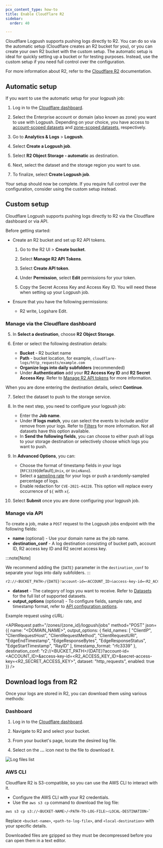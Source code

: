 ```yaml
---
pcx_content_type: how-to
title: Enable Cloudflare R2
sidebar:
  order: 40

---
```



Cloudflare Logpush supports pushing logs directly to R2. You can do so via the automatic setup (Cloudflare creates an R2 bucket for you), or you can create your own R2 bucket with the custom setup. The automatic setup is ideal for quickly setting up a bucket or for testing purposes. Instead, use the custom setup if you need full control over the configuration.

For more information about R2, refer to the [Cloudflare R2](/r2/) documentation.

## Automatic setup

If you want to use the automatic setup for your logpush job:

1. Log in to the [Cloudflare dashboard](https://dash.cloudflare.com/login).

2. Select the Enterprise account or domain (also known as zone) you want to use with Logpush. Depending on your choice, you have access to [account-scoped datasets](/logs/logpush/logpush-job/datasets/account/) and [zone-scoped datasets](/logs/logpush/logpush-job/datasets/zone/), respectively.

3. Go to **Analytics & Logs** > **Logpush**.

4. Select **Create a Logpush job**.

5. Select **R2 Object Storage - automatic** as destination.

6. Next, select the dataset and the storage region you want to use.

7. To finalize, select **Create Logpush job**.

Your setup should now be complete. If you require full control over the configuration, consider using the custom setup instead.

## Custom setup

Cloudflare Logpush supports pushing logs directly to R2 via the Cloudflare dashboard or via API.

Before getting started:

- Create an R2 bucket and set up R2 API tokens.

  1. Go to the R2 UI > **Create bucket**.

  2. Select **Manage R2 API Tokens**.

  3. Select **Create API token**.

  4. Under **Permission**, select **Edit** permissions for your token.

  5. Copy the Secret Access Key and Access Key ID. You will need these when setting up your Logpush job.

- Ensure that you have the following permissions:

  - R2 write, Logshare Edit.

### Manage via the Cloudflare dashboard

<Render file="enable-logpush-job" />

5. In **Select a destination**, choose **R2 Object Storage**.

6. Enter or select the following destination details:
   * **Bucket** - R2 bucket name
   * **Path** - bucket location, for example, `cloudflare-logs/http_requests/example.com`
   * **Organize logs into daily subfolders** (recommended)
   * Under **Authentication** add your **R2 Access Key ID** and **R2 Secret Access Key**. Refer to [Manage R2 API tokens](https://dash.cloudflare.com/b54f07a6c269ecca2fa60f1ae4920c99/r2/api-tokens) for more information.

When you are done entering the destination details, select **Continue**.

7. Select the dataset to push to the storage service.

8. In the next step, you need to configure your logpush job:
   * Enter the **Job name**.
   * Under **If logs match**, you can select the events to include and/or remove from your logs. Refer to [Filters](/logs/logpush/logpush-job/filters/) for more information. Not all datasets have this option available.
   * In **Send the following fields**, you can choose to either push all logs to your storage destination or selectively choose which logs you want to push.

9. In **Advanced Options**, you can:
   * Choose the format of timestamp fields in your logs (`RFC3339`(default),`Unix`, or `UnixNano`).
   * Select a [sampling rate](/logs/logpush/logpush-job/api-configuration/#sampling-rate) for your logs or push a randomly-sampled percentage of logs.
   * Enable redaction for `CVE-2021-44228`. This option will replace every occurrence of `${` with `x{`.

10. Select **Submit** once you are done configuring your logpush job.

### Manage via API

To create a job, make a `POST` request to the Logpush jobs endpoint with the following fields:

* **name** (optional) - Use your domain name as the job name.
* **destination\_conf** - A log destination consisting of bucket path, account ID, R2 access key ID and R2 secret access key.

:::note[Note]

We recommend adding the `{DATE}` parameter in the `destination_conf` to separate your logs into daily subfolders.
:::

```bash
r2://<BUCKET_PATH>/{DATE}?account-id=<ACCOUNT_ID>&access-key-id=<R2_ACCESS_KEY_ID>&secret-access-key=<R2_SECRET_ACCESS_KEY>
```

* **dataset** - The category of logs you want to receive. Refer to [Datasets](/logs/logpush/logpush-job/datasets/) for the full list of supported datasets.
* **output\_options** (optional) - To configure fields, sample rate, and timestamp format, refer to [API configuration options](/logs/logpush/logpush-job/api-configuration/#options).

Example request using cURL:

<APIRequest
  path="/zones/{zone_id}/logpush/jobs"
  method="POST"
  json={{
    name: "<DOMAIN_NAME>",
    output_options: {
      field_names: [
        "ClientIP",
        "ClientRequestHost",
        "ClientRequestMethod",
        "ClientRequestURI",
        "EdgeEndTimestamp",
        "EdgeResponseBytes",
        "EdgeResponseStatus",
        "EdgeStartTimestamp",
        "RayID"
      ],
      timestamp_format: "rfc3339"
    },
    destination_conf:
      "r2://<BUCKET_PATH>/{DATE}?account-id=<ACCOUNT_ID>&access-key-id=<R2_ACCESS_KEY_ID>&secret-access-key=<R2_SECRET_ACCESS_KEY>",
    dataset: "http_requests",
    enabled: true
  }}
/>

## Download logs from R2

Once your logs are stored in R2, you can download them using various methods:

### Dashboard

1. Log in to the [Cloudflare dashboard](https://dash.cloudflare.com/).

2. Navigate to R2 and select your bucket.

3. From your bucket's page, locate the desired log file.

4. Select on the **...** icon next to the file to download it.

![Log files list](~/assets/images/logs/logs-r2.png)

### AWS CLI

Cloudflare R2 is S3-compatible, so you can use the AWS CLI to interact with it.
  - Configure the AWS CLI with your R2 credentials.
  - Use the `aws s3 cp` command to download the log file:

```bash
aws s3 cp s3://<BUCKET-NAME>/<PATH-TO-LOG-FILE><LOCAL-DESTINATION>`
```

Replace `<bucket-name>`, `<path-to-log-file>`, and `<local-destination>` with your specific details.

Downloaded files are gzipped so they must be decompressed before you can open them in a text editor.
